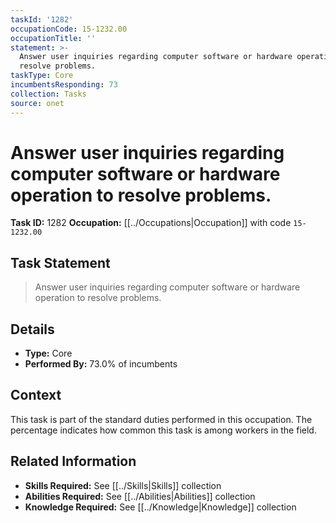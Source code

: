 ```yaml
---
taskId: '1282'
occupationCode: 15-1232.00
occupationTitle: ''
statement: >-
  Answer user inquiries regarding computer software or hardware operation to
  resolve problems.
taskType: Core
incumbentsResponding: 73
collection: Tasks
source: onet
---
```

# Answer user inquiries regarding computer software or hardware operation to resolve problems.

**Task ID:** 1282
**Occupation:** [[../Occupations|Occupation]] with code `15-1232.00`

## Task Statement

> Answer user inquiries regarding computer software or hardware operation to resolve problems.

## Details

- **Type:** Core
- **Performed By:** 73.0% of incumbents

## Context

This task is part of the standard duties performed in this occupation. The percentage indicates how common this task is among workers in the field.

## Related Information

- **Skills Required:** See [[../Skills|Skills]] collection
- **Abilities Required:** See [[../Abilities|Abilities]] collection
- **Knowledge Required:** See [[../Knowledge|Knowledge]] collection

